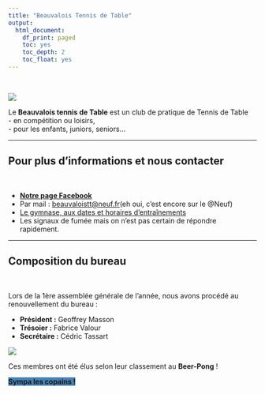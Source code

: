 ```yaml
---
title: "Beauvalois Tennis de Table"
output:
  html_document:
    df_print: paged
    toc: yes
    toc_depth: 2
    toc_float: yes
---
```


<br>

![](www/Actualites/logo.jpg)

Le **Beauvalois tennis de Table** est un club de pratique de Tennis de Table  
- en compétition ou loisirs,  
- pour les enfants, juniors, seniors...  

---

## **Pour plus d'informations et nous contacter**

<br>

- [**Notre page Facebook**](https://www.facebook.com/beauvaltennisdetable)
- Par mail : [beauvaloistt@neuf.fr](beauvaloistt@neuf.fr)(eh oui, c'est encore sur le @Neuf)
- [Le gymnase, aux dates et horaires d'entraînements](index.html)
- Les signaux de fumée mais on n'est pas certain de répondre rapidement.

---

## **Composition du bureau**

<br>

Lors de la 1ère assemblée générale de l'année, nous avons procédé au renouvellement du bureau :  

- **Président :** Geoffrey Masson  
- **Trésoier :** Fabrice Valour  
- **Secrétaire :** Cédric Tassart  

![](www/Actualites/reunion ping.jpg)

Ces membres ont été élus selon leur classement au **Beer-Pong** ! 

<span style="background-color:steelBlue"> **Sympa les copains !** </span>
